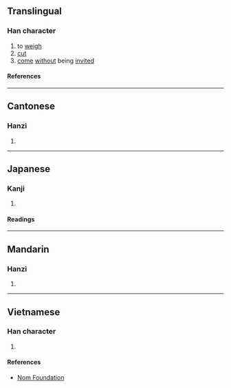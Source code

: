 {{also|敠}}
{{character info/new}}
==Translingual==

===Han character===
{{Han char|rn=66|rad=攴|as=08|sn=12|four=18440|canj=EEEEK|ids=⿰叕攵}}

# to [[weigh]]
# [[cut]]
# [[come]] [[without]] being [[invite]]d

====References====
{{Han ref|kx=0473.171|hdz=21469.061|uh=656A}}

----

==Cantonese==

===Hanzi===
{{yue-hanzi|jyut=[[zyut3]]|y=jyut3}}

# {{defn|lang=yue|sort=攴08}}

----

==Japanese==

===Kanji===
{{ja-kanji|grade=|rs=攴08}}

# {{defn|lang=ja|sort=攴08}}

====Readings====
{{ja-readings
|on=たつ, たち, せつ, せち
|kun=はかる
}}

----

==Mandarin==

===Hanzi===
{{cmn-hanzi|pin=[[duó]] ([[duo2]])|wg=to<sup>2</sup>}}

# {{defn|lang=cmn|sort=攴08}}

----

==Vietnamese==

===Han character===
{{vi-readings|rs=攴08|reading=chuyết}}

# {{defn|lang=vi|sort=攴08}}

====References====
* [http://nomfoundation.org/common/nom_details.php?codepoint=656a Nom Foundation]